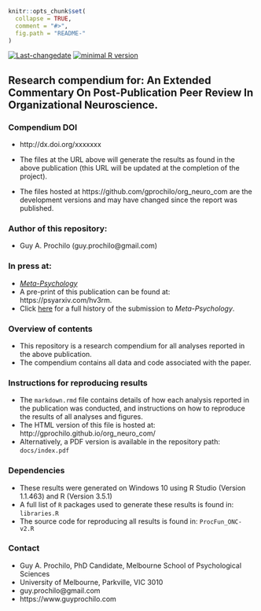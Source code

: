 <!-- rmarkdown v1 -->

```r
knitr::opts_chunk$set(
  collapse = TRUE,
  comment = "#>",
  fig.path = "README-"
)
```
[![Last-changedate](https://img.shields.io/badge/last%20change-`r gsub('-', '--', Sys.Date())`-brightgreen.svg)](https://github.com/adamhsparks/rice.awd.pests/commits/master)
[![minimal R version](https://img.shields.io/badge/R%3E%3D-`r as.character(getRversion())`-brightgreen.svg)](https://cran.r-project.org/)

## Research compendium for: An Extended Commentary On Post-Publication Peer Review In Organizational Neuroscience.

### Compendium DOI

* http://dx.doi.org/xxxxxxx

* The files at the URL above will generate the results as found in the above publication (this URL will be updated at the completion of the project).
* The files hosted at https://github.com/gprochilo/org_neuro_com are the development versions and may have changed since the report was published.

### Author of this repository:

* Guy A. Prochilo (guy.prochilo@gmail.com)

### In press at: 

* [_Meta-Psychology_](https://open.lnu.se/index.php/metapsychology/about)
* A pre-print of this publication can be found at: https://psyarxiv.com/hv3rm.
* Click [here](https://osf.io/ayuxz/) for a full history of the submission to _Meta-Psychology_.


### Overview of contents

* This repository is a research compendium for all analyses reported in the above publication. 
* The compendium contains all data and code associated with the paper. 

### Instructions for reproducing results

* The `markdown.rmd` file contains details of how each analysis reported in the publication was conducted, and instructions on how to reproduce the results of all analyses and figures. 
* The HTML version of this file is hosted at: http://gprochilo.github.io/org_neuro_com/
* Alternatively, a PDF version is available in the repository path: `docs/index.pdf`

### Dependencies

* These results were generated on Windows 10  using R Studio (Version 1.1.463) and R (Version 3.5.1)
* A full list of `R` packages used to generate these results is found in: `libraries.R`
* The source code for reproducing all results is found in: `ProcFun_ONC-v2.R`

### Contact

* Guy A. Prochilo, PhD Candidate, Melbourne School of Psychological Sciences
* University of Melbourne, Parkville, VIC 3010
* guy.prochilo@gmail.com
* https://www.guyprochilo.com